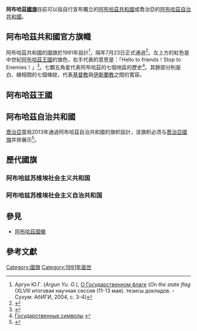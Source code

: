 {{NoteTA|G1=Country}}
'''阿布哈茲[[國旗|國旗]]'''目前可以指自行宣布獨立的[[阿布哈茲共和國|阿布哈茲共和國]]或喬治亞的[[阿布哈茲自治共和國政府|阿布哈茲自治共和國]]。
{{Infobox flag
| Name = 阿布哈兹共和国
| Article =  
| Use = 111111
| Image = Flag of Abkhazia.svg
| Design =  
| Adoption = 1992年7月23日
| Proportion = 1:2
| Image2 = Flag of the President of Abkhazia.svg
| Nickname2 =
| Morenicks2 =
| Use2 = 
| Symbol2 =
| Proportion2 =
| Adoption2 =
| Design2 = [[阿布哈兹总统|阿布哈兹总统]]
| Designer2 =
| Use3 = 110011
|Design3=
}}
{{Infobox flag
| Name = 阿布哈兹自治共和国
| Article =  
| Use = 111111
| Image = Flag of Abkhazia (GE).svg
| Design =  
| Adoption = 
| Proportion = 
}}

== 阿布哈茲共和國官方旗幟 ==
{{flag gallery
|File:Flag of Abkhazia.svg|阿布哈茲國旗
|File:Flag of the President of Abkhazia.svg|總統專用旗
|File:Roundel of Abkhazia - Type 3.svg|[[阿布哈茲空軍|阿布哈茲空軍]]軍旗
}}

阿布哈茲共和國的國旗於1991年設計<ref name=Argun>Аргун Ю.Г. (''Argun Yu. G.''), [http://www.kolhida.ru/index.php3?path=_abigi/book/XLVIII&source=argun О Государственном флаге] {{webarchive|url=https://web.archive.org/web/20070928014609/http://www.kolhida.ru/index.php3?path=_abigi%2Fbook%2FXLVIII&source=argun |date=2007-09-28 }} (''On the state flag'' (XLVIII итоговая научная сессия (11-13 мая). тезисы докладов. - Сухум: АбИГИ, 2004, с. 3-4)</ref>，隔年7月23日正式通過<ref name="fotw">{{cite web|url=http://www.crwflags.com/fotw/flags/ge-abkha.html|title=Abkhazia (Georgia)|date=2009-08-15|publisher=FOTW Flags Of The World|accessdate=2009-10-31|archive-date=2019-06-17|archive-url=https://web.archive.org/web/20190617132037/https://www.crwflags.com/fotw/flags/ge-abkha.html|dead-url=no}}</ref>。左上方的紅色是中世紀[[阿布哈茲|阿布哈茲王國]]的旗色，右手代表的意思是：「Hello to friends！Stop to Enemies！」<ref>{{cite web |url=http://www.ahakuytra.com/abhazya-sehitleri/247-abhazya-bayraginin-anlami.html |title=存档副本 |accessdate=2017-11-27 |deadurl=yes |archiveurl=https://web.archive.org/web/20110707094542/http://www.ahakuytra.com/abhazya-sehitleri/247-abhazya-bayraginin-anlami.html |archivedate=2011-07-07 }}</ref>。七顆五角星代表阿布哈茲的七個地區的歷史<ref name=abkhazgov>[http://www.abkhaziagov.org/ru/state/sovereignty/symbols.php Государственные символы<!-- Bot generated title -->] {{webarchive|url=https://web.archive.org/web/20070928080832/http://www.abkhaziagov.org/ru/state/sovereignty/symbols.php |date=2007-09-28 }}</ref>。其餘部分則是白、綠相間的七個條紋，代表[[基督教|基督教]]與[[伊斯蘭教|伊斯蘭教]]之間的寬容。

{{flag gallery
|File:Apsua_Ladies_in_Flag_Clothes.jpg|婦女穿著阿布哈茲共和國國旗圖案的衣服
|File:Apsua_Holding_Apsny_Flag.jpg|民眾舉著阿布哈茲共和國國旗上街遊行
}}

== 阿布哈茲王國 ==
{{flag gallery
|File:Flag of Kingdom of Abkhazia.svg|[[阿布哈茲歷史|阿布哈茲王國]]
|File:Flag of the Kingdom of Egris-Abkhazia v2.svg|阿布哈茲王國
}}
== 阿布哈茲自治共和國 ==
{{flag gallery
|File:Flag of Georgia.svg|[[格魯吉亞共和國|格魯吉亞共和國]]的官方旗幟
|File:Flag of Abkhazia (GE).svg|阿布哈茲自治共和國旗帜
}}
[[喬治亞|喬治亞]]當局2013年通過阿布哈茲自治共和國的旗帜設計，该旗帜必须与[[喬治亞國旗|喬治亞國旗]]并排展示<ref>{{Cite web |url=http://www.abkhazia.gov.ge/ |title=存档副本 |access-date=2011-04-04 |archive-date=2008-11-20 |archive-url=https://web.archive.org/web/20081120164326/http://www.abkhazia.gov.ge/ |dead-url=no }}</ref>。

==歷代國旗==
=== 阿布哈兹苏维埃社会主义共和国 ===
{{flag gallery
|File:Flag of the SSR Abkhazia (1921-1925).svg|[[阿布哈兹苏维埃社会主义共和国|阿布哈兹苏维埃社会主义共和国]]<br />1921年－1925年
|File:Flag of Abkhazian SSR.svg|[[阿布哈兹苏维埃社会主义共和国|阿布哈兹苏维埃社会主义共和国]]<br />1921年－1931年
|File:Abhazia1925.svg|[[阿布哈兹苏维埃社会主义共和国|阿布哈兹苏维埃社会主义共和国]]<br />1921年－1925年
|File:Ccpa-flag.svg|[[阿布哈兹苏维埃社会主义共和国|阿布哈兹苏维埃社会主义共和国]]<br />1925年－1931年
|File:Flag of the SSR Abkhazia (1989).svg|[[阿布哈兹苏维埃社会主义共和国|阿布哈兹苏维埃社会主义共和国]]<br />1989年－1991年
}}

=== 阿布哈兹苏维埃社会主义自治共和国 ===
{{flag gallery
|File:Flag of the Abkhaz ASSR (1935-1937).svg|阿布哈兹苏维埃社会主义自治共和国<br />1935年－1937年
|File:Flag of the Abkhaz ASSR (1937-1938), variant 1.svg|阿布哈兹苏维埃社会主义自治共和国<br />1937年－1938年
|File:Flag of the Abkhaz ASSR (1937-1938), variant 2.svg|阿布哈兹苏维埃社会主义自治共和国<br />1937年－1938年
|File:Flag of the Abkhaz ASSR (1938-1951), variant 1.svg|阿布哈兹苏维埃社会主义自治共和国<br />1938年－1951年
|File:Flag of the Abkhaz ASSR (1938-1951), variant 2.svg|阿布哈兹苏维埃社会主义自治共和国<br />1938年－1951年
|File:Flag of the Abkhaz ASSR (1978).svg|阿布哈兹苏维埃社会主义自治共和国<br />1977年－1978年
|File:Flag of the Georgian Soviet Socialist Republic.svg|[[阿布哈兹苏维埃社会主义自治共和国|阿布哈兹苏维埃社会主义自治共和国]]<br />1951年－1978年<br />（與[[格鲁吉亚苏维埃社会主义共和国国旗|喬治亞蘇維埃社會主義共和國國旗]]相同）
|File:Flag of Abkhazian ASSR.svg|阿布哈兹苏维埃社会主义自治共和国<br />1978年－1991年
}}

== 參見 ==
* [[阿布哈茲國徽|阿布哈茲國徽]]

== 參考文獻 ==
{{reflist}}

{{欧洲题目|国旗}}

[[Category:國旗|Category:國旗]]
[[Category:1991年面世|Category:1991年面世]]
